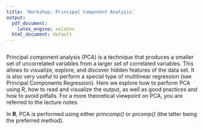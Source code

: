 ```yaml
---
title: 'Workshop: Principal Component Analysis'
output:
  pdf_document:
    latex_engine: xelatex
  html_document: default
---
```





```r
```


Principal component analysis (PCA) is a technique that produces a smaller set of uncorrelated variables from a larger set of correlated variables.
This allows to visualize, explore, and discover hidden features of the data set.
It is also very useful to perform a special type of multilinear regression (see Principal Components Regression).
Here we explore how to perform PCA using R, how to read and visualize the output, as well as good practices and how to avoid pitfalls.
For a more theoretical viewpoint on PCA, you are referred to the lecture notes.

In **R**, PCA is performed using either *princomp()* or *prcomp()* (the latter being the preferred method).
\
